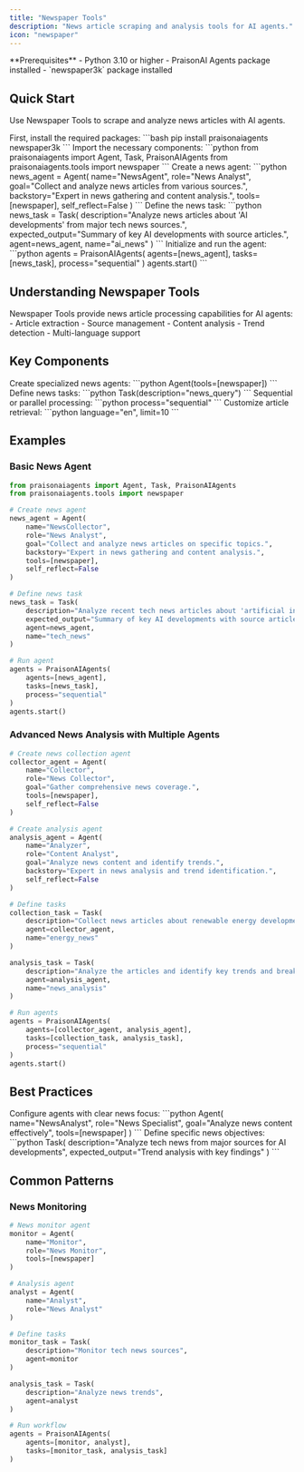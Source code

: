 ```yaml
---
title: "Newspaper Tools"
description: "News article scraping and analysis tools for AI agents."
icon: "newspaper"
---
```


<Note>
  **Prerequisites**
  - Python 3.10 or higher
  - PraisonAI Agents package installed
  - `newspaper3k` package installed
</Note>

## Quick Start

Use Newspaper Tools to scrape and analyze news articles with AI agents.

<Steps>
  <Step title="Install Dependencies">
    First, install the required packages:
    ```bash
    pip install praisonaiagents newspaper3k
    ```
  </Step>

  <Step title="Import Components">
    Import the necessary components:
    ```python
    from praisonaiagents import Agent, Task, PraisonAIAgents
    from praisonaiagents.tools import newspaper
    ```
  </Step>

  <Step title="Create Agent">
    Create a news agent:
    ```python
    news_agent = Agent(
        name="NewsAgent",
        role="News Analyst",
        goal="Collect and analyze news articles from various sources.",
        backstory="Expert in news gathering and content analysis.",
        tools=[newspaper],
        self_reflect=False
    )
    ```
  </Step>

  <Step title="Define Task">
    Define the news task:
    ```python
    news_task = Task(
        description="Analyze news articles about 'AI developments' from major tech news sources.",
        expected_output="Summary of key AI developments with source articles.",
        agent=news_agent,
        name="ai_news"
    )
    ```
  </Step>

  <Step title="Run Agent">
    Initialize and run the agent:
    ```python
    agents = PraisonAIAgents(
        agents=[news_agent],
        tasks=[news_task],
        process="sequential"
    )
    agents.start()
    ```
  </Step>
</Steps>

## Understanding Newspaper Tools

<Card title="What are Newspaper Tools?" icon="question">
  Newspaper Tools provide news article processing capabilities for AI agents:
  - Article extraction
  - Source management
  - Content analysis
  - Trend detection
  - Multi-language support
</Card>

## Key Components

<CardGroup cols={2}>
  <Card title="News Agent" icon="user-robot">
    Create specialized news agents:
    ```python
    Agent(tools=[newspaper])
    ```
  </Card>
  <Card title="News Task" icon="list-check">
    Define news tasks:
    ```python
    Task(description="news_query")
    ```
  </Card>
  <Card title="Process Types" icon="arrows-split-up-and-left">
    Sequential or parallel processing:
    ```python
    process="sequential"
    ```
  </Card>
  <Card title="Article Options" icon="sliders">
    Customize article retrieval:
    ```python
    language="en", limit=10
    ```
  </Card>
</CardGroup>

## Examples

### Basic News Agent

```python
from praisonaiagents import Agent, Task, PraisonAIAgents
from praisonaiagents.tools import newspaper

# Create news agent
news_agent = Agent(
    name="NewsCollector",
    role="News Analyst",
    goal="Collect and analyze news articles on specific topics.",
    backstory="Expert in news gathering and content analysis.",
    tools=[newspaper],
    self_reflect=False
)

# Define news task
news_task = Task(
    description="Analyze recent tech news articles about 'artificial intelligence'.",
    expected_output="Summary of key AI developments with source articles.",
    agent=news_agent,
    name="tech_news"
)

# Run agent
agents = PraisonAIAgents(
    agents=[news_agent],
    tasks=[news_task],
    process="sequential"
)
agents.start()
```

### Advanced News Analysis with Multiple Agents

```python
# Create news collection agent
collector_agent = Agent(
    name="Collector",
    role="News Collector",
    goal="Gather comprehensive news coverage.",
    tools=[newspaper],
    self_reflect=False
)

# Create analysis agent
analysis_agent = Agent(
    name="Analyzer",
    role="Content Analyst",
    goal="Analyze news content and identify trends.",
    backstory="Expert in news analysis and trend identification.",
    self_reflect=False
)

# Define tasks
collection_task = Task(
    description="Collect news articles about renewable energy developments.",
    agent=collector_agent,
    name="energy_news"
)

analysis_task = Task(
    description="Analyze the articles and identify key trends and breakthroughs.",
    agent=analysis_agent,
    name="news_analysis"
)

# Run agents
agents = PraisonAIAgents(
    agents=[collector_agent, analysis_agent],
    tasks=[collection_task, analysis_task],
    process="sequential"
)
agents.start()
```

## Best Practices

<AccordionGroup>
  <Accordion title="Agent Configuration">
    Configure agents with clear news focus:
    ```python
    Agent(
        name="NewsAnalyst",
        role="News Specialist",
        goal="Analyze news content effectively",
        tools=[newspaper]
    )
    ```
  </Accordion>

  <Accordion title="Task Definition">
    Define specific news objectives:
    ```python
    Task(
        description="Analyze tech news from major sources for AI developments",
        expected_output="Trend analysis with key findings"
    )
    ```
  </Accordion>
</AccordionGroup>

## Common Patterns

### News Monitoring
```python
# News monitor agent
monitor = Agent(
    name="Monitor",
    role="News Monitor",
    tools=[newspaper]
)

# Analysis agent
analyst = Agent(
    name="Analyst",
    role="News Analyst"
)

# Define tasks
monitor_task = Task(
    description="Monitor tech news sources",
    agent=monitor
)

analysis_task = Task(
    description="Analyze news trends",
    agent=analyst
)

# Run workflow
agents = PraisonAIAgents(
    agents=[monitor, analyst],
    tasks=[monitor_task, analysis_task]
)
